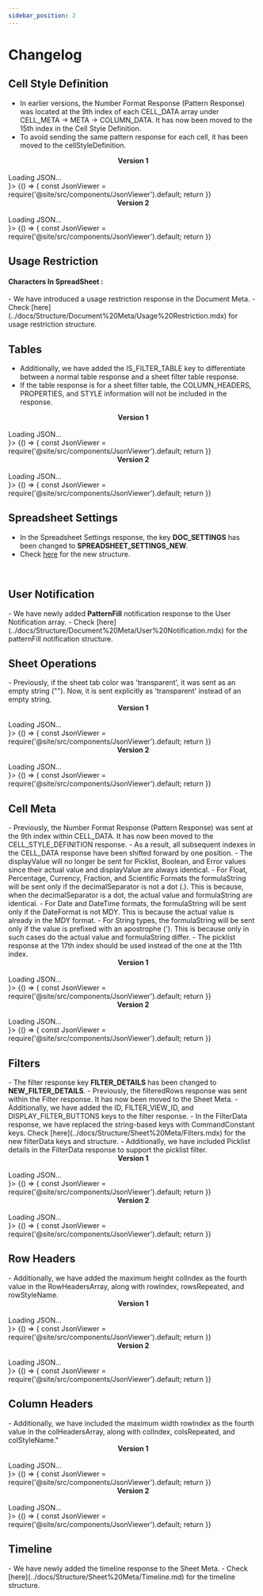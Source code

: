 ```yaml
---
sidebar_position: 2
---
```



# Changelog

<Tabs>
<TabItem value="documentMeta" label="Documen Meta">

<h2>Cell Style Definition</h2>

- In earlier versions, the Number Format Response (Pattern Response) was located at the 9th index of each CELL_DATA array under CELL_META -> META -> COLUMN_DATA. It has now been moved to the 15th index in the Cell Style Definition.
- To avoid sending the same pattern response for each cell, it has been moved to the cellStyleDefinition.
<div style={{ display: 'flex', gap: '20px'}}>
  <div style={{ flex: 1}}>
    <center><b>Version 1</b></center>
    <br/>
    <BrowserOnly fallback={<div>Loading JSON...</div>}>
      {() => {
        const JsonViewer = require('@site/src/components/JsonViewer').default;
        return <JsonViewer data={{
        "CELLSTYLES_DEFINITION": {
        "__operation_type__": {
            "ce3": [
                "#85c1e9",
                "#763e8d",
                18,
                "Lato",
                "bold",
                "italic",
                "solid",
                "solid",
                "wrap",
                "start",
                "middle",
                [
                    "0.0138in solid #000000",
                    "0.0138in solid #000000",
                    "0.0138in solid #000000",
                    "0.0138in solid #000000"
                ],
                "45",
                "2",
                "Lato"
            ]
        }
    }
    }} />
      }}
    </BrowserOnly>
  </div>
  <div style={{ flex: 1 }}>
    <center><b>Version 2</b></center>
    <br/>
    <BrowserOnly fallback={<div>Loading JSON...</div>}>
      {() => {
        const JsonViewer = require('@site/src/components/JsonViewer').default;
        return <JsonViewer data={{
        "CELLSTYLES_DEFINITION": {
        "__operation_type__": {
            "ce3": [
                "#85c1e9",
                "#763e8d",
                18,
                "Lato",
                "bold",
                "italic",
                "solid",
                "solid",
                "wrap",
                "start",
                "middle",
                [
                    "0.0138in solid #000000",
                    "0.0138in solid #000000",
                    "0.0138in solid #000000",
                    "0.0138in solid #000000"
                ],
                "45",
                "2",
                "Lato",
                {
                    "FORMATTYPE": "ACCOUNTING",
                    "FORMATSTRING": "%5B%3E0%5D_%28%5B%24en-US%5D*%20%23%2C%23%230.00_%29%3B%5B%3C0%5D_%28%5B%24en-US%5D*%20%28%23%2C%23%230.00%29%3B_%28%5B%24en-US%5D*%20%22-%22%23%3F%3F_%29%3B_%28%40_%29",
                    "DECIMALS": 2,
                    "LEADINGZEROES": 1,
                    "ISGROUPINGUSED": true,
                    "ISCUSTOM": false
                }
            ]
        }
    }
    }} />
      }}
    </BrowserOnly>
  </div>
</div>
<br/>

<h2>Usage Restriction</h2>
<h4>Characters In SpreadSheet :</h4>
- We have introduced a usage restriction response in the Document Meta.
- Check [here](../docs/Structure/Document%20Meta/Usage%20Restriction.mdx) for usage restriction structure.
<br/>


<h2>Tables</h2>

- Additionally, we have added the IS_FILTER_TABLE key to differentiate between a normal table response and a sheet filter table response.
- If the table response is for a sheet filter table, the COLUMN_HEADERS, PROPERTIES, and STYLE information will not be included in the response.
<div style={{ display: 'flex', gap: '20px'}}>
  <div style={{ flex: 1}}>
    <center><b>Version 1</b></center>
    <br/>
    <BrowserOnly fallback={<div>Loading JSON...</div>}>
    {() => {
        const JsonViewer = require('@site/src/components/JsonViewer').default;
        return <JsonViewer data={{
            "TABLE": {
            "__operation_type__": [
                {
                    "COLUMN_HEADERS" : [
                        "A",
                        "B"
                    ],
                    "RESIZE": false,
                    "RANGES": [
                        "0#",
                        3,
                        4,
                        8,
                        6
                    ],
                    "ID": 0,
                    "PROPERTIES" : [
                        1,
                        0,
                        0,
                        0,
                        1,
                        0
                    ],
                    "STYLE" : "Table1 Style",
                    "NAME": "Table1"
                }
            ]
        }
        }} />
    }}
    </BrowserOnly>
  </div>
  <div style={{ flex: 1 }}>
    <center><b>Version 2</b></center>
    <br/>
    <BrowserOnly fallback={<div>Loading JSON...</div>}>
    {() => {
        const JsonViewer = require('@site/src/components/JsonViewer').default;
        return <JsonViewer data={{
            "TABLE": {
            "__operation_type__": [
                {
                    "COLUMN_HEADERS" : [
                        "A",
                        "B"
                    ],
                    "RESIZE": false,
                    "RANGES": [
                        "0#",
                        3,
                        4,
                        8,
                        6
                    ],
                    "ID": 0,
                    "PROPERTIES" : [
                        1,
                        0,
                        0,
                        0,
                        1,
                        0
                    ],
                    "STYLE" : "Table1 Style",
                    "NAME": "Table1",
                    "IS_FILTER_TABLE": true
                }
            ]
        }
        }} />
        }}
    </BrowserOnly>
  </div>
</div>
<br/>

<h2>Spreadsheet Settings</h2>

- In the Spreadsheet Settings response, the key <b>DOC_SETTINGS</b> has been changed to <b>SPREADSHEET_SETTINGS_NEW</b>.
- Check [here](../docs/Structure/Document%20Meta/Spreadsheet%20Settings.md) for the new structure.
<br/>

<h2>User Notification</h2>
- We have newly added <b>PatternFill</b> notification response to the User Notification array.
- Check [here](../docs/Structure/Document%20Meta/User%20Notification.mdx) for the patternFill notification structure.
<br/>

<h2>Sheet Operations</h2>
- Previously, if the sheet tab color was 'transparent', it was sent as an empty string (""). Now, it is sent explicitly as 'transparent' instead of an empty string.
<div style={{ display: 'flex', gap: '20px'}}>
  <div style={{ flex: 1}}>
    <center><b>Version 1</b></center>
    <br/>
    <BrowserOnly fallback={<div>Loading JSON...</div>}>
    {() => {
        const JsonViewer = require('@site/src/components/JsonViewer').default;
        return <JsonViewer data={{
        "WORKSHEETS": {
            "INSERT": [
                [
                    "0#",
                    "Sheet1",
                    0,
                    "",
                    false
                ]
            ]
        }
    }} />
    }}
 </BrowserOnly>
  </div>
  <div style={{ flex: 1 }}>
    <center><b>Version 2</b></center>
    <br/>
    <BrowserOnly fallback={<div>Loading JSON...</div>}>
    {() => {
        const JsonViewer = require('@site/src/components/JsonViewer').default;
        return <JsonViewer data={{
        "WORKSHEETS": {
            "INSERT": [
                [
                    "0#",
                    "Sheet1",
                    0,
                    "transparent",
                    false
                ]
            ]
        }
    }} />
    }}
 </BrowserOnly>
  </div>
</div>
</TabItem>

<TabItem value="sheetMeta" label="Sheet Meta">

<h2>Cell Meta</h2>
- Previously, the Number Format Response (Pattern Response) was sent at the 9th index within CELL_DATA. It has now been moved to the CELL_STYLE_DEFINITION response.
- As a result, all subsequent indexes in the CELL_DATA response have been shifted forward by one position.
- The displayValue will no longer be sent for Picklist, Boolean, and Error values since their actual value and displayValue are always identical.
- For Float, Percentage, Currency, Fraction, and Scientific Formats the formulaString will be sent only if the decimalSeparator is not a dot (.). This is because, when the decimalSeparator is a dot, the actual value and formulaString are identical.
- For Date and DateTime formats, the formulaString will be sent only if the DateFormat is not MDY. This is because the actual value is already in the MDY format.
- For String types, the formulaString will be sent only if the value is prefixed with an apostrophe ('). This is because only in such cases do the actual value and formulaString differ.
- The picklist response at the 17th index should be used instead of the one at the 11th index.

<div style={{ display: 'flex', gap: '20px'}}>
  <div style={{ flex: 1}}>
    <center><b>Version 1</b></center>
    <br/>
    <BrowserOnly fallback={<div>Loading JSON...</div>}>
    {() => {
        const JsonViewer = require('@site/src/components/JsonViewer').default;
        return <JsonViewer data={{
            "CELL_META": {
            "META": {
                "ROW_DATA": [
                    [
                        28,
                        1,
                        "0"
                    ]
                ],
                "COLUMN_DATA": {
                    "0": [
                        [
                            4,
                            1,
                            [
                                "'Yet to start\nBlocked'",
                                "''",
                                "'=D26'",
                                "",
                                [],
                                [],
                                "",
                                "STRING",
                                "",
                                {},
                                1,
                                0,
                                [],
                                -1,
                                "",
                                [],
                                0,
                                [],
                                [
                                    0,
                                    [
                                        0,
                                        1
                                    ]
                                ],
                                [],
                                {},
                                {
                                    "PL_LIST": [
                                        {
                                            "COLOR": {
                                                "hexColor": "#563b30"
                                            },
                                            "BG_COLOR": {
                                                "hexColor": "#e8dbd6"
                                            },
                                            "DISPLAY_STRING": "Yet to start"
                                        },
                                        {
                                            "COLOR": {
                                                "hexColor": "#606620"
                                            },
                                            "BG_COLOR": {
                                                "hexColor": "#edf0cf"
                                            },
                                            "DISPLAY_STRING": "Blocked"
                                        }
                                    ],
                                    "STACK_DIRECTION": "vrt"
                                },
                                0
                            ]
                        ]
                    ]
                }
            }
        }
        }} />
        }}
    </BrowserOnly>
  </div>
  <div style={{ flex: 1 }}>
    <center><b>Version 2</b></center>
    <br/>
    <BrowserOnly fallback={<div>Loading JSON...</div>}>
    {() => {
        const JsonViewer = require('@site/src/components/JsonViewer').default;
        return <JsonViewer data={{
            "CELL_META": {
            "META": {
                "ROW_DATA": [
                    [
                        28,
                        1,
                        "0"
                    ]
                ],
                "COLUMN_DATA": {
                    "0": [
                        [
                            4,
                            1,
                            [
                                "'Yet to start\nBlocked'",
                                "''",
                                "'=D26'",
                                "",
                                [],
                                [],
                                "",
                                "STRING",
                                "",
                                1,
                                0,
                                [],
                                -1,
                                "",
                                [],
                                0,
                                [],
                                [
                                    0,
                                    [
                                        0,
                                        1
                                    ]
                                ],
                                [],
                                {},
                                {
                                    "PL_LIST": [
                                        {
                                            "COLOR": {
                                                "hexColor": "#563b30"
                                            },
                                            "BG_COLOR": {
                                                "hexColor": "#e8dbd6"
                                            },
                                            "DISPLAY_STRING": "Yet to start"
                                        },
                                        {
                                            "COLOR": {
                                                "hexColor": "#606620"
                                            },
                                            "BG_COLOR": {
                                                "hexColor": "#edf0cf"
                                            },
                                            "DISPLAY_STRING": "Blocked"
                                        }
                                    ],
                                    "STACK_DIRECTION": "vrt"
                                },
                                0
                            ]
                        ]
                    ]
                }
            }
        }
        }} />
        }}
    </BrowserOnly>
  </div>
</div>
<br/>

<h2>Filters</h2>
- The filter response key <b>FILTER_DETAILS</b> has been changed to <b>NEW_FILTER_DETAILS</b>.
- Previously, the filteredRows response was sent within the Filter response. It has now been moved to the Sheet Meta.
- Additionally, we have added the ID, FILTER_VIEW_ID, and DISPLAY_FILTER_BUTTONS keys to the filter response.
- In the FilterData response, we have replaced the string-based keys with CommandConstant keys. Check [here](../docs/Structure/Sheet%20Meta/Filters.mdx) for the new filterData keys and structure. 
- Additionally, we have included Picklist details in the FilterData response to support the picklist filter.
<div style={{ display: 'flex', gap: '20px'}}>
  <div style={{ flex: 1}}>
    <center><b>Version 1</b></center>
    <br/>
    <BrowserOnly fallback={<div>Loading JSON...</div>}>
    {() => {
        const JsonViewer = require('@site/src/components/JsonViewer').default;
        return <JsonViewer data={{
        "SHEET_META" : {
            "FILTER_DETAILS": [
            {
                "ASSOCIATED_SHEET_NAME": "0#",
                "FILTER_RANGE": [
                    3,
                    4,
                    8,
                    6
                ],
                "FILTER_CRITERIA_APPLIED_COLS": [
                    4
                ],
                "TOGGLE_FILTER": false,
                "FILTERED_ROWS": [
                    [
                        5,
                        1,
                        "ro1"
                    ]
                ]
            }
            ]
        }
        }} />
        }}
    </BrowserOnly>
  </div>
  <div style={{ flex: 1 }}>
    <center><b>Version 2</b></center>
    <br/>
    <BrowserOnly fallback={<div>Loading JSON...</div>}>
    {() => {
        const JsonViewer = require('@site/src/components/JsonViewer').default;
        return <JsonViewer data={{
        "SHEET_META": {
            "NEW_FILTER_DETAILS": [
            {
                "ASSOCIATED_SHEET_NAME": "0#",
                "FILTER_RANGE": [
                    3,
                    4,
                    8,
                    6
                ],
                "FILTER_CRITERIA_APPLIED_COLS": [
                    4
                ],
                "TOGGLE_FILTER": false,
                "ID": 0,
                "FILTER_VIEW_ID": 100,
                "DISPLAY_FILTER_BUTTONS" : true
            }
            ],
            "FILTERED_ROWS": [
                [
                    5,
                    1,
                    "ro1"
                ]
            ],
            "FILTERED_ROW_COUNT" : 2
        }
        }} />
        }}
    </BrowserOnly>
  </div>
</div>
<br/>

<h2>Row Headers</h2>
- Additionally, we have added the maximum height colIndex as the fourth value in the RowHeadersArray, along with rowIndex, rowsRepeated, and rowStyleName.
<div style={{ display: 'flex', gap: '20px'}}>
  <div style={{ flex: 1}}>
    <center><b>Version 1</b></center>
    <br/>
    <BrowserOnly fallback={<div>Loading JSON...</div>}>
    {() => {
        const JsonViewer = require('@site/src/components/JsonViewer').default;
        return <JsonViewer data={{
            "ROW_HEADERS": {
        "META": [
            [
                0,
                1,
                "ro2"
            ]
        ]
    }
    }} />
    }}
</BrowserOnly>
  </div>
  <div style={{ flex: 1 }}>
    <center><b>Version 2</b></center>
    <br/>
    <BrowserOnly fallback={<div>Loading JSON...</div>}>
    {() => {
        const JsonViewer = require('@site/src/components/JsonViewer').default;
        return <JsonViewer data={{
            "ROW_HEADERS": {
        "META": [
            [
                0,
                1,
                "ro2",
                -1
            ]
        ]
    }
    }} />
    }}
</BrowserOnly>
  </div>
</div>
<br/>

<h2>Column Headers</h2>
- Additionally, we have included the maximum width rowIndex as the fourth value in the colHeadersArray, along with colIndex, colsRepeated, and colStyleName."
<div style={{ display: 'flex', gap: '20px'}}>
  <div style={{ flex: 1}}>
    <center><b>Version 1</b></center>
    <br/>
    <BrowserOnly fallback={<div>Loading JSON...</div>}>
    {() => {
        const JsonViewer = require('@site/src/components/JsonViewer').default;
        return <JsonViewer data={{
            "COLUMN_HEADERS": {
        "META": [
            [
                0,
                1,
                "co1"
            ]
        ]
    }
    }} />
    }}
</BrowserOnly>
  </div>
  <div style={{ flex: 1 }}>
    <center><b>Version 2</b></center>
    <br/>
    <BrowserOnly fallback={<div>Loading JSON...</div>}>
    {() => {
        const JsonViewer = require('@site/src/components/JsonViewer').default;
        return <JsonViewer data={{
            "COLUMN_HEADERS": {
        "META": [
            [
                0,
                1,
                "co1",
                -1
            ]
        ]
    }
    }} />
    }}
</BrowserOnly>
  </div>
</div>
<br/>

<h2> Timeline</h2>
- We have newly added the timeline response to the Sheet Meta.
- Check [here](../docs/Structure/Sheet%20Meta/Timeline.md) for the timeline structure.
</TabItem>

</Tabs>
